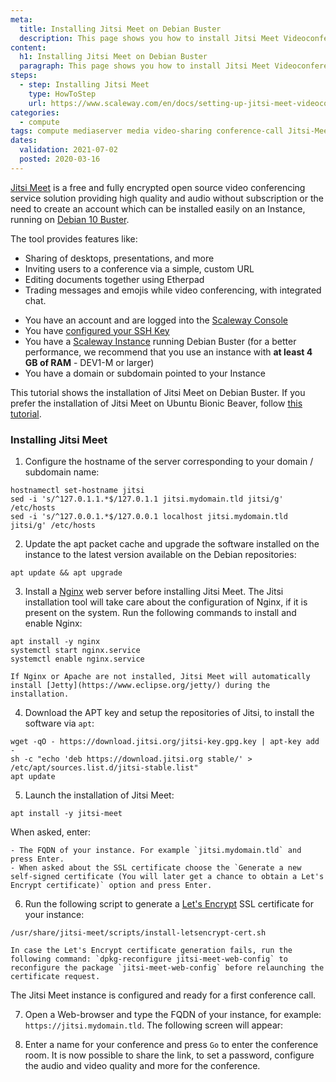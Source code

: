 ```yaml
---
meta:
  title: Installing Jitsi Meet on Debian Buster
  description: This page shows you how to install Jitsi Meet Videoconferencing on Debian Buster (10)
content:
  h1: Installing Jitsi Meet on Debian Buster
  paragraph: This page shows you how to install Jitsi Meet Videoconferencing on Debian Buster (10)
steps:
  - step: Installing Jitsi Meet
    type: HowToStep
    url: https://www.scaleway.com/en/docs/setting-up-jitsi-meet-videoconferencing-on-debian-buster/#-Installing-Jitsi-Meet
categories:
  - compute
tags: compute mediaserver media video-sharing conference-call Jitsi-Meet Debian-Buster
dates:
  validation: 2021-07-02
  posted: 2020-03-16
---
```


[Jitsi Meet](https://jitsi.org/jitsi-meet/) is a free and fully encrypted open source video conferencing service solution providing high quality and audio without subscription or the need to create an account which can be installed easily on an Instance, running on [Debian 10 Buster](https://www.debian.org).

The tool provides features like:

- Sharing of desktops, presentations, and more
- Inviting users to a conference via a simple, custom URL
- Editing documents together using Etherpad
- Trading messages and emojis while video conferencing, with integrated chat.

<Message type="requirement">

  - You have an account and are logged into the [Scaleway Console](https://console.scaleway.com)
  - You have [configured your SSH Key](/console/my-project/how-to/create-ssh-key/)
  - You have a [Scaleway Instance](/compute/instances/how-to/create-an-instance/) running Debian Buster (for a better performance, we recommend that you use an instance with **at least 4 GB of RAM** - DEV1-M or larger)
  - You have a domain or subdomain pointed to your Instance

</Message>

<Message type="note">

  This tutorial shows the installation of Jitsi Meet on Debian Buster. If you prefer the installation of Jitsi Meet on Ubuntu Bionic Beaver, follow [this tutorial](/tutorials/jitsi-ubuntu-bionic).

</Message>

### Installing Jitsi Meet

1. Configure the hostname of the server corresponding to your domain / subdomain name:

  ```
  hostnamectl set-hostname jitsi
  sed -i 's/^127.0.1.1.*$/127.0.1.1 jitsi.mydomain.tld jitsi/g' /etc/hosts
  sed -i 's/^127.0.0.1.*$/127.0.0.1 localhost jitsi.mydomain.tld jitsi/g' /etc/hosts
  ```

2. Update the apt packet cache and upgrade the software installed on the instance to the latest version available on the Debian repositories:

  ```
  apt update && apt upgrade
  ```

3. Install a [Nginx](https://nginx.org) web server before installing Jitsi Meet. The Jitsi installation tool will take care about the configuration of Nginx, if it is present on the system. Run the following commands to install and enable Nginx:

  ```
  apt install -y nginx
  systemctl start nginx.service
  systemctl enable nginx.service
  ```

  <Message type="important">

    If Nginx or Apache are not installed, Jitsi Meet will automatically install [Jetty](https://www.eclipse.org/jetty/) during the installation.

  </Message>

4. Download the APT key and setup the repositories of Jitsi, to install the software via `apt`:

  ```
  wget -qO - https://download.jitsi.org/jitsi-key.gpg.key | apt-key add -
  sh -c "echo 'deb https://download.jitsi.org stable/' > /etc/apt/sources.list.d/jitsi-stable.list"
  apt update
  ```

5. Launch the installation of Jitsi Meet:

  ```
  apt install -y jitsi-meet
  ```

  When asked, enter:

    - The FQDN of your instance. For example `jitsi.mydomain.tld` and press Enter.
    - When asked about the SSL certificate choose the `Generate a new self-signed certificate (You will later get a chance to obtain a Let's Encrypt certificate)` option and press Enter.

6. Run the following script to generate a [Let's Encrypt](https://letsencrypt.org) SSL certificate for your instance:

  ```
  /usr/share/jitsi-meet/scripts/install-letsencrypt-cert.sh
  ```

  <Message type="tip">

    In case the Let's Encrypt certificate generation fails, run the following command: `dpkg-reconfigure jitsi-meet-web-config` to reconfigure the package `jitsi-meet-web-config` before relaunching the certificate request.

  </Message>

  The Jitsi Meet instance is configured and ready for a first conference call.

7. Open a Web-browser and type the FQDN of your instance, for example: `https://jitsi.mydomain.tld`. The following screen will appear:

  <Lightbox src="scaleway-jitsi_home_2.png" alt="" />

8. Enter a name for your conference and press `Go` to enter the conference room. It is now possible to share the link, to set a password, configure the audio and video quality and more for the conference.

<Lightbox src="scaleway-jitsi-meet-conf-call-2.jpg" alt="" />